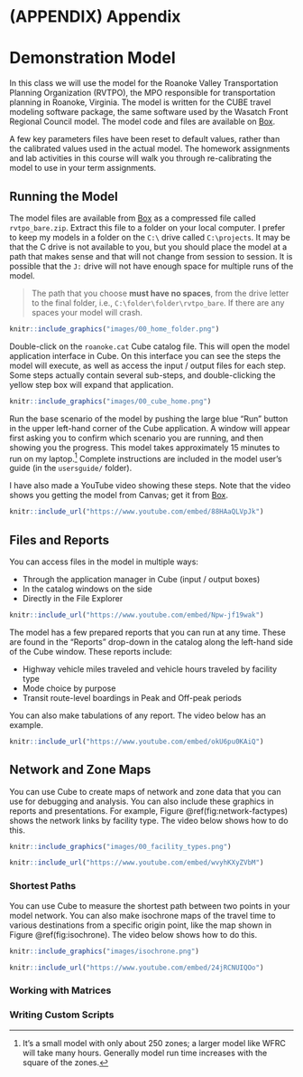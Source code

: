 # (APPENDIX) Appendix {-} 

# Demonstration Model {#app-demomodel}

In this class we will use the model for the Roanoke Valley Transportation
Planning Organization (RVTPO), the MPO responsible for transportation planning 
in Roanoke, Virginia. The model is written for the CUBE travel modeling software
package, the same software used by the Wasatch Front Regional Council model. The
model code and files are available on 
[Box](https://byu.box.com/s/34xeaghgt8lpbcraosb7cbt8umddh96x).

A few key parameters files have been reset to default values, rather than the
calibrated values used in the actual model. The homework assignments and lab
activities in this course will walk you through re-calibrating the model to use
in your term assignments.

## Running the Model

The model files are available from [Box](https://byu.box.com/s/34xeaghgt8lpbcraosb7cbt8umddh96x) 
as a compressed file called `rvtpo_bare.zip`. Extract this file to a folder on 
your local computer. I prefer to keep my models in a
folder on the `C:\` drive called `C:\projects`. It may be that the C drive is
not available to you, but you should place the model at a path that makes sense
and that will not change from session to session. It is possible that the `J:`
drive will not have enough space for multiple runs of the model.

> The path that you choose **must have no spaces**, from the drive letter to the 
final folder, i.e., `C:\folder\folder\rvtpo_bare`. If there are any spaces your 
model will crash.

```r
knitr::include_graphics("images/00_home_folder.png")
```


Double-click on the `roanoke.cat` Cube catalog file. This will open
the model application interface in Cube. On this interface you can see the steps
the model will execute, as well as access the input / output files for each
step. Some steps actually contain several sub-steps, and double-clicking the
yellow step box will expand that application.

```r
knitr::include_graphics("images/00_cube_home.png")
```


Run the base scenario of the model by pushing the large blue "Run"
button in the upper left-hand corner of the Cube application. A window 
will appear first asking you to confirm which scenario you are running, and then
showing you the progress. This model takes approximately 15 minutes to run on my
laptop.^[It's a small model with only about 250 zones; a larger model like WFRC
will take many hours. Generally model run time increases with the square of the
zones.] Complete instructions are included in the model user's guide (in the
`usersguide/` folder). 

I have also made a YouTube video showing these steps. Note that the video
shows you getting the model from Canvas; get it from [Box](https://byu.box.com/s/34xeaghgt8lpbcraosb7cbt8umddh96x).

```r
knitr::include_url("https://www.youtube.com/embed/88HAaQLVpJk")
```



## Files and Reports

You can access files in the model in multiple ways:

  - Through the application manager in Cube (input / output boxes)
  - In the catalog windows on the side
  - Directly in the File Explorer
  
```r
knitr::include_url("https://www.youtube.com/embed/Npw-jf19wak")
```

The model has a few prepared reports that you can run at any time. These are
found in the "Reports" drop-down in the catalog along the left-hand side of the
Cube window. These reports include:

  - Highway vehicle miles traveled and vehicle hours traveled by facility type
  - Mode choice by purpose
  - Transit route-level boardings in Peak and Off-peak periods
  
You can also make tabulations of any report. The video below has an example.

```r
knitr::include_url("https://www.youtube.com/embed/okU6pu0KAiQ")
```


## Network and Zone Maps

You can use Cube to create maps of network and zone data that you can use for
debugging and analysis. You can also include these graphics in reports and 
presentations. For example, Figure \@ref(fig:network-factypes) shows the network
links by facility type. The video below shows how to do this.

```r
knitr::include_graphics("images/00_facility_types.png")
```


```r
knitr::include_url("https://www.youtube.com/embed/wvyhKXyZVbM")
```


### Shortest Paths

You can use Cube to measure the shortest path between two points in your model 
network. You can also make isochrone maps of the travel time to various
destinations from a specific origin point, like the map shown in Figure \@ref(fig:isochrone).
The video below shows how to do this.

```r
knitr::include_graphics("images/isochrone.png")
```

```r
knitr::include_url("https://www.youtube.com/embed/24jRCNUIQOo")
```

### Working with Matrices

### Writing Custom Scripts


